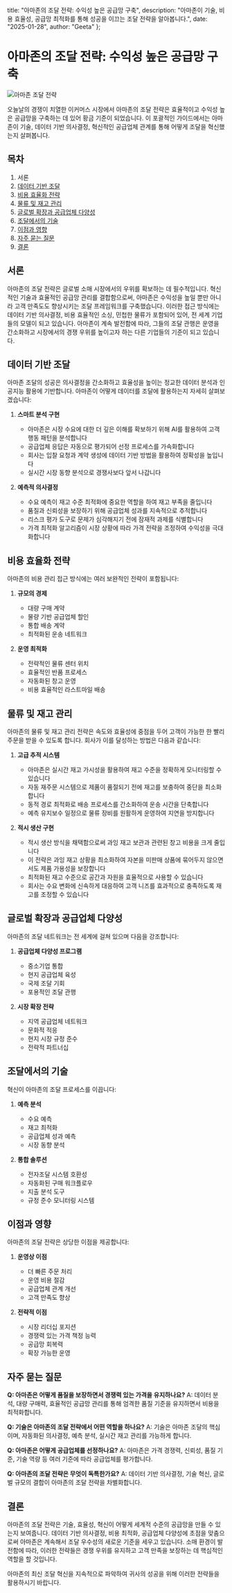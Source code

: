   title: "아마존의 조달 전략: 수익성 높은 공급망 구축",
  description: "아마존이 기술, 비용 효율성, 공급망 최적화를 통해 성공을 이끄는 조달 전략을 알아봅니다.",
  date: "2025-01-28",
  author: "Geeta"
};

# 아마존의 조달 전략: 수익성 높은 공급망 구축

![아마존 조달 전략](/images/blog/amazon-procurement-strategies.jpeg)

오늘날의 경쟁이 치열한 이커머스 시장에서 아마존의 조달 전략은 효율적이고 수익성 높은 공급망을 구축하는 데 있어 황금 기준이 되었습니다. 이 포괄적인 가이드에서는 아마존이 기술, 데이터 기반 의사결정, 혁신적인 공급업체 관계를 통해 어떻게 조달을 혁신했는지 살펴봅니다.

## 목차

1. 서론
2. [데이터 기반 조달](#데이터-기반-조달)
3. [비용 효율화 전략](#비용-효율화-전략)
4. [물류 및 재고 관리](#물류-및-재고-관리)
5. [글로벌 확장과 공급업체 다양성](#글로벌-확장과-공급업체-다양성)
6. [조달에서의 기술](#조달에서의-기술)
7. [이점과 영향](#이점과-영향)
8. [자주 묻는 질문](#자주-묻는-질문)
9. [결론](#결론)

## 서론

아마존의 조달 전략은 글로벌 소매 시장에서의 우위를 확보하는 데 필수적입니다. 혁신적인 기술과 효율적인 공급망 관리를 결합함으로써, 아마존은 수익성을 높일 뿐만 아니라 고객 만족도도 향상시키는 조달 프레임워크를 구축했습니다. 이러한 접근 방식에는 데이터 기반 의사결정, 비용 효율적인 소싱, 민첩한 물류가 포함되어 있어, 전 세계 기업들의 모델이 되고 있습니다. 아마존이 계속 발전함에 따라, 그들의 조달 관행은 운영을 간소화하고 시장에서의 경쟁 우위를 높이고자 하는 다른 기업들의 기준이 되고 있습니다.

## 데이터 기반 조달

아마존 조달의 성공은 의사결정을 간소화하고 효율성을 높이는 정교한 데이터 분석과 인공지능 활용에 기반합니다. 아마존이 어떻게 데이터를 조달에 활용하는지 자세히 살펴보겠습니다:

1. **스마트 분석 구현**
   - 아마존은 시장 수요에 대한 더 깊은 이해를 확보하기 위해 AI를 활용하여 고객 행동 패턴을 분석합니다
   - 공급업체 응답은 자동으로 평가되어 선정 프로세스를 가속화합니다
   - 회사는 입찰 요청과 계약 생성에 데이터 기반 방법을 활용하여 정확성을 높입니다
   - 실시간 시장 동향 분석으로 경쟁사보다 앞서 나갑니다

2. **예측적 의사결정**
   - 수요 예측이 재고 수준 최적화에 중요한 역할을 하여 재고 부족을 줄입니다
   - 품질과 신뢰성을 보장하기 위해 공급업체 성과를 지속적으로 추적합니다
   - 리스크 평가 도구로 문제가 심각해지기 전에 잠재적 과제를 식별합니다
   - 가격 최적화 알고리즘이 시장 상황에 따라 가격 전략을 조정하여 수익성을 극대화합니다

## 비용 효율화 전략

아마존의 비용 관리 접근 방식에는 여러 보완적인 전략이 포함됩니다:

1. **규모의 경제**
   - 대량 구매 계약
   - 물량 기반 공급업체 할인
   - 통합 배송 계약
   - 최적화된 운송 네트워크

2. **운영 최적화**
   - 전략적인 물류 센터 위치
   - 효율적인 반품 프로세스
   - 자동화된 창고 운영
   - 비용 효율적인 라스트마일 배송

## 물류 및 재고 관리

아마존의 물류 및 재고 관리 전략은 속도와 효율성에 중점을 두어 고객이 가능한 한 빨리 주문을 받을 수 있도록 합니다. 회사가 이를 달성하는 방법은 다음과 같습니다:

1. **고급 추적 시스템**
   - 아마존은 실시간 재고 가시성을 활용하여 재고 수준을 정확하게 모니터링할 수 있습니다
   - 자동 재주문 시스템으로 제품이 품절되기 전에 재고를 보충하여 중단을 최소화합니다
   - 동적 경로 최적화로 배송 프로세스를 간소화하여 운송 시간을 단축합니다
   - 예측 유지보수 일정으로 물류 장비를 원활하게 운영하여 지연을 방지합니다

2. **적시 생산 구현**
   - 적시 생산 방식을 채택함으로써 과잉 재고 보관과 관련된 창고 비용을 크게 줄입니다
   - 이 전략은 과잉 재고 상황을 최소화하여 자본을 미판매 상품에 묶어두지 않으면서도 제품 가용성을 보장합니다
   - 최적화된 재고 수준으로 공간과 자원을 효율적으로 사용할 수 있습니다
   - 회사는 수요 변화에 신속하게 대응하여 고객 니즈를 효과적으로 충족하도록 재고를 조정할 수 있습니다

## 글로벌 확장과 공급업체 다양성

아마존의 조달 네트워크는 전 세계에 걸쳐 있으며 다음을 강조합니다:

1. **공급업체 다양성 프로그램**
   - 중소기업 통합
   - 현지 공급업체 육성
   - 국제 조달 기회
   - 포용적인 조달 관행

2. **시장 확장 전략**
   - 지역 공급업체 네트워크
   - 문화적 적응
   - 현지 시장 규정 준수
   - 전략적 파트너십

## 조달에서의 기술

혁신이 아마존의 조달 프로세스를 이끕니다:

1. **예측 분석**
   - 수요 예측
   - 재고 최적화
   - 공급업체 성과 예측
   - 시장 동향 분석

2. **통합 솔루션**
   - 전자조달 시스템 호환성
   - 자동화된 구매 워크플로우
   - 지출 분석 도구
   - 규정 준수 모니터링 시스템

## 이점과 영향

아마존의 조달 전략은 상당한 이점을 제공합니다:

1. **운영상 이점**
   - 더 빠른 주문 처리
   - 운영 비용 절감
   - 공급업체 관계 개선
   - 고객 만족도 향상

2. **전략적 이점**
   - 시장 리더십 포지션
   - 경쟁력 있는 가격 책정 능력
   - 공급망 회복력
   - 확장 가능한 운영

## 자주 묻는 질문

**Q: 아마존은 어떻게 품질을 보장하면서 경쟁력 있는 가격을 유지하나요?**
A: 데이터 분석, 대량 구매력, 효율적인 공급망 관리를 통해 엄격한 품질 기준을 유지하면서 비용을 최적화합니다.

**Q: 기술은 아마존의 조달 전략에서 어떤 역할을 하나요?**
A: 기술은 아마존 조달의 핵심이며, 자동화된 의사결정, 예측 분석, 실시간 재고 관리를 가능하게 합니다.

**Q: 아마존은 어떻게 공급업체를 선정하나요?**
A: 아마존은 가격 경쟁력, 신뢰성, 품질 기준, 기술 역량 등 여러 기준에 따라 공급업체를 평가합니다.

**Q: 아마존의 조달 전략은 무엇이 독특한가요?**
A: 데이터 기반 의사결정, 기술 혁신, 글로벌 규모의 결합이 아마존의 조달 전략을 차별화합니다.

## 결론

아마존의 조달 전략은 기술, 효율성, 혁신이 어떻게 세계적 수준의 공급망을 만들 수 있는지 보여줍니다. 데이터 기반 의사결정, 비용 최적화, 공급업체 다양성에 초점을 맞춤으로써 아마존은 계속해서 조달 우수성의 새로운 기준을 세우고 있습니다. 소매 환경이 발전함에 따라, 이러한 전략들은 경쟁 우위를 유지하고 고객 만족을 보장하는 데 핵심적인 역할을 할 것입니다.

아마존의 최신 조달 혁신을 지속적으로 파악하여 귀사의 성공을 위해 이러한 전략들을 활용하시기 바랍니다.